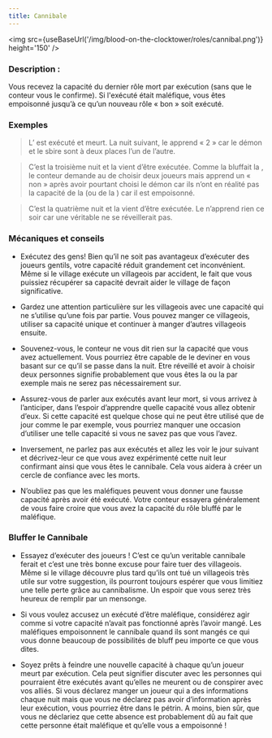 ```yaml
---
title: Cannibale
---
```



<img src={useBaseUrl('/img/blood-on-the-clocktower/roles/cannibal.png')} height='150' />

<Role CANNIBALE header />

### Description :

Vous recevez la capacité du dernier rôle mort par exécution (sans que le conteur vous le confirme). Si l'exécuté était maléfique, vous êtes empoisonné jusqu’à ce qu’un nouveau rôle « bon » soit exécuté.

### Exemples  
> L’<Role HORLOGER /> est exécuté et meurt. La nuit suivant, le <Role CANNIBALE /> apprend « 2 » car le démon et le sbire sont à deux places l’un de l’autre.

> C’est la troisième nuit et la <Role VEUVE_NOIRE /> vient d’être exécutée. Comme la <Role VEUVE_NOIRE /> bluffait la <Role VOYANTE />, le conteur demande au <Role CANNIBALE /> de choisir deux joueurs mais apprend un « non » après avoir pourtant choisi le démon car ils n’ont en réalité pas la capacité de la <Role VOYANTE /> (ou de la <Role VEUVE_NOIRE />) car il est empoisonné.

> C’est la quatrième nuit et la <Role BETE_DE_FOIRE /> vient d’être exécutée. Le <Role CANNIBALE /> n’apprend rien ce soir car une véritable <Role BETE_DE_FOIRE /> ne se réveillerait pas.

### Mécaniques et conseils
- Exécutez des gens! Bien qu’il ne soit pas avantageux d’exécuter des joueurs gentils, votre capacité réduit grandement cet inconvénient. Même si le village exécute un villageois par accident, le fait que vous puissiez récupérer sa capacité devrait aider le village de façon significative. 

- Gardez une attention particulière sur les villageois avec une capacité qui ne s’utilise qu’une fois par partie. Vous pouvez manger ce villageois, utiliser sa capacité unique et continuer à manger d’autres villageois ensuite.

- Souvenez-vous, le conteur ne vous dit rien sur la capacité que vous avez actuellement. Vous pourriez être capable de le deviner en vous basant sur ce qu’il se passe dans la nuit. Etre réveillé et avoir à choisir deux personnes signifie probablement que vous êtes la <Role VOYANTE /> ou la <Role FEMME_DE_CHAMBRE /> par exemple mais ne serez pas nécessairement sur. 

- Assurez-vous de parler aux exécutés avant leur mort, si vous arrivez à l’anticiper, dans l’espoir d’apprendre quelle capacité vous allez obtenir d’eux. Si cette capacité est quelque chose qui ne peut être utilisé que de jour comme le <Role MERCENAIRE /> par exemple, vous pourriez manquer une occasion d’utiliser une telle capacité si vous ne savez pas que vous l’avez. 

- Inversement, ne parlez pas aux exécutés et allez les voir le jour suivant et décrivez-leur ce que vous avez expérimenté cette nuit leur confirmant ainsi que vous êtes le cannibale. Cela vous aidera à créer un cercle de confiance avec les morts.

- N’oubliez pas que les maléfiques peuvent vous donner une fausse capacité après avoir été exécuté. Votre conteur essayera généralement de vous faire croire que vous avez la capacité du rôle bluffé par le maléfique.

### Bluffer le Cannibale

- Essayez d’exécuter des joueurs ! C’est ce qu’un veritable cannibale ferait et c’est une très bonne excuse pour faire tuer des villageois. Même si le village découvre plus tard qu’ils ont tué un villageois très utile sur votre suggestion, ils pourront toujours espérer que vous limitiez une telle perte grâce au cannibalisme. Un espoir que vous serez très heureux de remplir par un mensonge.

- Si vous voulez accusez un exécuté d’être maléfique, considérez agir comme si votre capacité n’avait pas fonctionné après l’avoir mangé. Les maléfiques empoisonnent le cannibale quand ils sont mangés ce qui vous donne beaucoup de possibilités de bluff peu importe ce que vous dites.

- Soyez prêts à feindre une nouvelle capacité à chaque qu’un joueur meurt par exécution. Cela peut signifier discuter avec les personnes qui pourraient être exécutés avant qu’elles ne meurent ou de conspirer avec vos alliés. Si vous déclarez manger un joueur qui a des informations chaque nuit mais que vous ne déclarez pas avoir d’information après leur exécution, vous pourriez être dans le pétrin. A moins, bien sûr, que vous ne déclariez que cette absence est probablement dû au fait que cette personne était maléfique et qu’elle vous a empoisonné !

